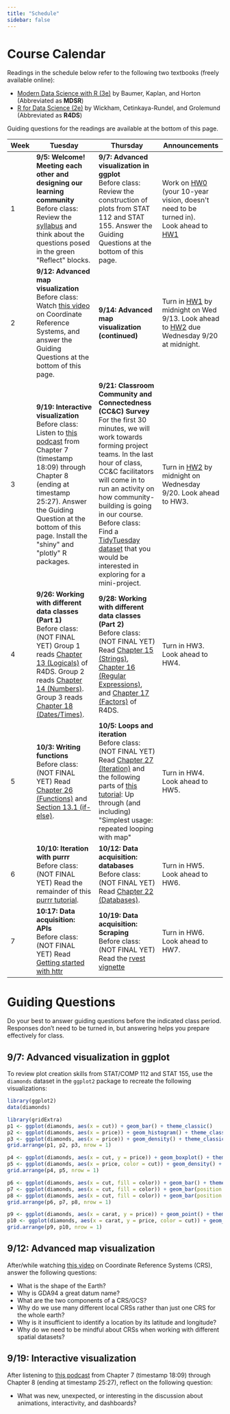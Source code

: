```yaml
---
title: "Schedule"
sidebar: false
---
```


# Course Calendar

Readings in the schedule below refer to the following two textbooks (freely available online):

- [Modern Data Science with R (3e)](https://mdsr-book.github.io/mdsr3e/) by Baumer, Kaplan, and Horton (Abbreviated as **MDSR**)
- [R for Data Science (2e)](https://r4ds.hadley.nz/) by Wickham, Cetinkaya-Rundel, and Grolemund (Abbreviated as **R4DS**)

Guiding questions for the readings are available at the bottom of this page.

```{=html}
<table class="tg" data-quarto-disable-processing="true">
<thead>
  <tr>
    <th class="topleft" style="width: 10%"><b>Week</b></th>
    <th class="topleft" style="width: 30%"><b>Tuesday</b></th>
    <th class="topleft" style="width: 30%"><b>Thursday</b></th>
    <th class="topleft" style="width: 30%"><b>Announcements</b></th>
  </tr>
</thead>

<tbody>
  <tr>
    <td class="topleft">1</td>
    
    <td class="topleft">
      <b>9/5: Welcome! Meeting each other and designing our learning community</b> <br>
      Before class: Review the <a href="https://lmyint.github.io/212_fall_2023/syllabus.html">syllabus</a> and think about the questions posed in the green "Reflect" blocks.
    </td>
    <td class="topleft">
      <b>9/7: Advanced visualization in ggplot</b> <br>
      Before class: Review the construction of plots from STAT 112 and STAT 155. Answer the Guiding Questions at the bottom of this page. <br>
    </td>
    
    <td class="topleft">
      Work on <a href="https://lmyint.github.io/212_fall_2023/homework0.html">HW0</a> (your 10-year vision, doesn't need to be turned in).<br>Look ahead to <a href="https://lmyint.github.io/212_fall_2023/homework1.html">HW1</a>
    </td>
  </tr>
  <!----------------------------------------------------------->
  
  
  <tr>
    <td class="topleft">2</td>
    <td class="topleft">
      <b>9/12: Advanced map visualization</b> <br>
      Before class: Watch <a href="https://youtu.be/xJyJlKbZFlc?si=pc7ThQPO-v8ur-qx">this video</a> on Coordinate Reference Systems, and answer the Guiding Questions at the bottom of this page.<br>
    </td>
    
    <td class="topleft">
      <b>9/14: Advanced map visualization (continued)</b> <br>
    </td>
    
    <td class="topleft">Turn in <a href="https://lmyint.github.io/212_fall_2023/homework1.html">HW1</a> by midnight on Wed 9/13. Look ahead to <a href="https://lmyint.github.io/212_fall_2023/homework2.html">HW2</a> due Wednesday 9/20 at midnight.</td>
  </tr>
  <!----------------------------------------------------------->
  
  
  <tr>
    <td class="topleft">3</td>
    <td class="topleft">
      <b>9/19: Interactive visualization</b> <br>
      Before class: Listen to <a href="https://datastori.es/127-storytelling-with-data-with-cole-nussbaumer-knaflic/">this podcast</a> from Chapter 7 (timestamp 18:09) through Chapter 8 (ending at timestamp 25:27). Answer the Guiding Question at the bottom of this page. Install the "shiny" and "plotly" R packages.
    </td>
    
    <td class="topleft">
      <b>9/21: Classroom Community and Connectedness (CC&C) Survey</b> <br>
      For the first 30 minutes, we will work towards forming project teams. In the last hour of class, CC&C facilitators will come in to run an activity on how community-building is going in our course. <br>
      Before class: Find a <a href="https://github.com/rfordatascience/tidytuesday">TidyTuesday dataset</a> that you would be interested in exploring for a mini-project. <br>
    </td>
    
    <td class="topleft">Turn in <a href="https://lmyint.github.io/212_fall_2023/homework2.html">HW2</a> by midnight on Wednesday 9/20. Look ahead to HW3.</td>
  </tr>
  <!----------------------------------------------------------->
  
  
  <tr>
    <td class="topleft">4</td>
    <td class="topleft">
      <b>9/26: Working with different data classes (Part 1)</b> <br>
      Before class: (NOT FINAL YET) Group 1 reads <a href="https://r4ds.hadley.nz/logicals.html">Chapter 13 (Logicals)</a> of R4DS. Group 2 reads <a href="https://r4ds.hadley.nz/numbers.html">Chapter 14 (Numbers)</a>. Group 3 reads <a href="https://r4ds.hadley.nz/datetimes.html">Chapter 18 (Dates/Times)</a>. <br>
    </td>
    
    <td class="topleft">
      <b>9/28: Working with different data classes (Part 2)</b> <br>
      Before class: (NOT FINAL YET) Read <a href="https://r4ds.hadley.nz/strings.html">Chapter 15 (Strings)</a>, <a href="https://r4ds.hadley.nz/regexps.html">Chapter 16 (Regular Expressions)</a>, and <a href="https://r4ds.hadley.nz/factors.html">Chapter 17 (Factors)</a> of R4DS. <br>
    </td>
    
    <td class="topleft">Turn in HW3. Look ahead to HW4.</td>
  </tr>
  <!----------------------------------------------------------->
  
  
  <tr>
    <td class="topleft">5</td>
    <td class="topleft">
      <b>10/3: Writing functions</b> <br>
      Before class: (NOT FINAL YET) Read <a href="https://r4ds.hadley.nz/functions.html">Chapter 26 (Functions)</a> and <a href="https://bookdown.org/rdpeng/rprogdatascience/control-structures.html#if-else">Section 13.1 (if-else)</a>. <br>
    </td>
    
    <td class="topleft">
      <b>10/5: Loops and iteration</b> <br>
      Before class: (NOT FINAL YET) Read <a href="https://r4ds.hadley.nz/iteration.html">Chapter 27 (Iteration)</a> and the following parts of <a href="https://www.rebeccabarter.com/blog/2019-08-19_purrr">this tutorial</a>: Up through (and including) "Simplest usage: repeated looping with map" <br>
    </td>
    
    <td class="topleft">Turn in HW4. Look ahead to HW5.</td>
  </tr>
  <!----------------------------------------------------------->
  
  
  <tr>
    <td class="topleft">6</td>
    <td class="topleft">
      <b>10/10: Iteration with purrr</b> <br>
      Before class: (NOT FINAL YET) Read the remainder of this <a href="https://www.rebeccabarter.com/blog/2019-08-19_purrr">purrr tutorial</a>. <br>
    </td>
    
    <td class="topleft">
      <b>10/12: Data acquisition: databases</b> <br>
      Before class: (NOT FINAL YET) Read <a href="https://r4ds.hadley.nz/databases.html">Chapter 22 (Databases)</a>. <br>
    </td>
    
    <td class="topleft">Turn in HW5. Look ahead to HW6.</td>
  </tr>
  <!----------------------------------------------------------->
  
  
  <tr>
    <td class="topleft">7</td>
    <td class="topleft">
      <b>10:17: Data acquisition: APIs</b> <br>
      Before class: (NOT FINAL YET) Read <a href="https://httr.r-lib.org/articles/quickstart.html">Getting started with httr</a> <br>
    </td>
    
    <td class="topleft">
      <b>10/19: Data acquisition: Scraping</b> <br>
      Before class: (NOT FINAL YET) Read the <a href="https://cran.r-project.org/web/packages/rvest/vignettes/rvest.html">rvest vignette</a> <br>
    </td>
    
    <td class="topleft">Turn in HW6. Look ahead to HW7.</td>
  </tr>
</tbody>
</table>
```


# Guiding Questions

Do your best to answer guiding questions before the indicated class period. Responses don't need to be turned in, but answering helps you prepare effectively for class.

## 9/7: Advanced visualization in ggplot

To review plot creation skills from STAT/COMP 112 and STAT 155, use the `diamonds` dataset in the `ggplot2` package to recreate the following visualizations:

```r
library(ggplot2)
data(diamonds)
```

```r
library(gridExtra)
p1 <- ggplot(diamonds, aes(x = cut)) + geom_bar() + theme_classic()
p2 <- ggplot(diamonds, aes(x = price)) + geom_histogram() + theme_classic()
p3 <- ggplot(diamonds, aes(x = price)) + geom_density() + theme_classic()
grid.arrange(p1, p2, p3, nrow = 1)

p4 <- ggplot(diamonds, aes(x = cut, y = price)) + geom_boxplot() + theme_classic()
p5 <- ggplot(diamonds, aes(x = price, color = cut)) + geom_density() + theme_classic()
grid.arrange(p4, p5, nrow = 1)

p6 <- ggplot(diamonds, aes(x = cut, fill = color)) + geom_bar() + theme_classic()
p7 <- ggplot(diamonds, aes(x = cut, fill = color)) + geom_bar(position = "dodge") + theme_classic()
p8 <- ggplot(diamonds, aes(x = cut, fill = color)) + geom_bar(position = "fill") + theme_classic()
grid.arrange(p6, p7, p8, nrow = 1)

p9 <- ggplot(diamonds, aes(x = carat, y = price)) + geom_point() + theme_classic()
p10 <- ggplot(diamonds, aes(x = carat, y = price, color = cut)) + geom_point() + geom_smooth(method = "lm") + theme_classic()
grid.arrange(p9, p10, nrow = 1)
```

## 9/12: Advanced map visualization

After/while watching [this video](https://youtu.be/xJyJlKbZFlc?si=pc7ThQPO-v8ur-qx) on Coordinate Reference Systems (CRS), answer the following questions:

- What is the shape of the Earth?
- Why is GDA94 a great datum name?
- What are the two components of a CRS/GCS?
- Why do we use many different local CRSs rather than just one CRS for the whole earth?
- Why is it insufficient to identify a location by its latitude and longitude?
- Why do we need to be mindful about CRSs when working with different spatial datasets?

## 9/19: Interactive visualization

After listening to [this podcast](https://datastori.es/127-storytelling-with-data-with-cole-nussbaumer-knaflic/) from Chapter 7 (timestamp 18:09) through Chapter 8 (ending at timestamp 25:27), reflect on the following question:

- What was new, unexpected, or interesting in the discussion about animations, interactivity, and dashboards?

<!-- Consider this post for another week: https://www.storytellingwithdata.com/blog/2014/04/exploratory-vs-explanatory-analysis -->

